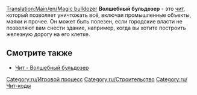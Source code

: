 [[Translation:Main/en/Magic bulldozer]]
'''Волшебный бульдозер''' - это [[Main/ru/Чит-коды|чит]], который позволяет уничтожать всё, включая промышленные объекты, маяки и прочее. Он может быть полезен, если городские власти не позволяют вам снести здание, например, когда вы хотите построить железную дорогу на его клетке. 

== Смотрите также ==
*[[Main/en/Чит-коды/Ru#Волшебный бульдозер|Чит - Волшебный бульдозер]]

[[Category:ru/Игровой процесс]]
[[Category:ru/Строительство]]
[[Category:ru/Чит-коды]]